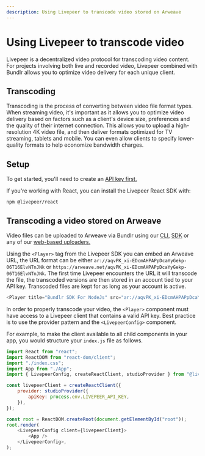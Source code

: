 ```yaml
---
description: Using Livepeer to transcode video stored on Arweave
---
```


# Using Livepeer to transcode video

Livepeer is a decentralized video protocol for transcoding video content. For projects involving both live and recorded video, Livepeer combined with Bundlr allows you to optimize video delivery for each unique client.

## Transcoding

Transcoding is the process of converting between video file format types. When streaming video, it's important as it allows you to optimize video delivery based on factors such as a client's device size, preferences and the quality of their internet connection. This allows you to upload a high-resolution 4K video file, and then deliver formats optimized for TV streaming, tablets and mobile. You can even allow clients to specify lower-quality formats to help economize bandwidth charges.

## Setup

To get started, you'll need to create an [API key first.](https://docs.livepeer.org/guides/developing/quickstart)

If you're working with React, you can install the Livepeer React SDK with:

```console
npm @livepeer/react
```

## Transcoding a video stored on Arweave

Video files can be uploaded to Arweave via Bundlr using our [CLI,](/developer-docs/cli/installation) [SDK](/developer-docs/sdk) or any of our [web-based uploaders.](https://demo.bundlr.network/)

Using the `<Player>` tag from the Livepeer SDK you can embed an Arweave URL, the URL format can be either `ar://aqvPK_xi-EDcmAHPAPpDcaYyGekp-06T16ElvNTnJNk` or `https://arweave.net/aqvPK_xi-EDcmAHPAPpDcaYyGekp-06T16ElvNTnJNk`. The first time Livepeer encounters the URL it will transcode the file, the transcoded versions are then stored in an account tied to your API key. Transcoded files are kept for as long as your account is active.

```js
<Player title="Bundlr SDK For NodeJs" src="ar://aqvPK_xi-EDcmAHPAPpDcaYyGekp-06T16ElvNTnJNk" autoPlay muted />
```

In order to properly transcode your video, the `<Player>` component must have access to a Livepeer client that contains a valid API key. Best practice is to use the provider pattern and the `<LivepeerConfig>` component.

For example, to make the client available to all child components in your app, you would structure your `index.js` file as follows.

```js
import React from "react";
import ReactDOM from "react-dom/client";
import "./index.css";
import App from "./App";
import { LivepeerConfig, createReactClient, studioProvider } from "@livepeer/react";

const livepeerClient = createReactClient({
	provider: studioProvider({
		apiKey: process.env.LIVEPEER_API_KEY,
	}),
});

const root = ReactDOM.createRoot(document.getElementById("root"));
root.render(
	<LivepeerConfig client={livepeerClient}>
		<App />
	</LivepeerConfig>,
);
```
